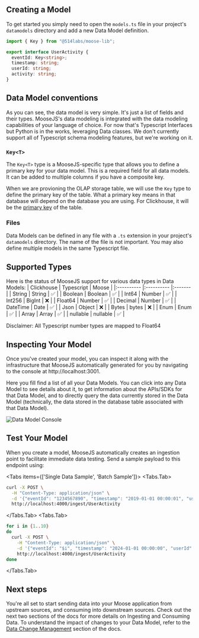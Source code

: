 
## Creating a Model

To get started you simply need to open the `models.ts` file in your project's `datamodels` directory
and add a new Data Model definition.

```ts filename="datamodels/models.ts" copy
import { Key } from "@514labs/moose-lib";

export interface UserActivity {
  eventId: Key<string>;
  timestamp: string;
  userId: string;
  activity: string;
}
```

## Data Model conventions

As you can see, the data model is very simple. It's just a list of fields and their types.
MooseJS's data modeling is integrated with the data modeling capabilities of your language of choice.
For now that's Typescript Interfaces but Python is in the works, leveraging Data classes.
We don't currently support all of Typescript schema modeling features, but we're working on it.

### `Key<T>`

The `Key<T>` type is a MooseJS-specific type that allows you to define a primary key for your data model.
This is a required field for all data models. It can be added to multiple columns if you have a composite key.

When we are provioning the OLAP storage table, we will use the `Key` type to define the primary key of the table.
What a primary key means in that database will depend on the database you are using. For Clickhouse, it will be
the [primary key](https://clickhouse.com/docs/en/engines/table-engines/mergetree-family/mergetree#primary-keys-and-indexes-in-queries) of the table.

### Files

Data Models can be defined in any file with a `.ts` extension in your project's `datamodels` directory.
The name of the file is not important. You may also define multiple models in the same Typescript file.

## Supported Types

Here is the status of MooseJS support for various data types in Data Models:
| Clickhouse | Typescript | Moose |
|:---------- |:---------- |:------- |
| String | String | ✅ |
| Boolean | Boolean | ✅ |
| Int64 | Number | ✅ |
| Int256 | BigInt | ❌ |
| Float64 | Number | ✅ |
| Decimal | Number | ✅ |
| DateTime | Date | ✅ |
| Json | Object | ❌ |
| Bytes | bytes | ❌ |
| Enum | Enum | ✅ |
| Array | Array | ✅ |
| nullable | nullable | ✅ |

<Callout type="info" emoji="ℹ️">
  Disclaimer: All Typescript number types are mapped to Float64
</Callout>

## Inspecting Your Model

Once you've created your model, you can inspect it along with the infrastructure that MooseJS automatically
generated for you by navigating to the console at http://localhost:3001.

Here you fill find a list of all your Data Models. You can click into any Data Model to see details about it,
to get information about the APIs/SDKs for that Data Model, and to directly query the data currently stored in
the Data Model (technically, the data stored in the database table associated with that Data Model).

![Data Model Console](/DataModelConsole.jpeg)

## Test Your Model

When you create a model, MooseJS automatically creates an ingestion point to facilitate immediate data
testing. Send a sample payload to this endpoint using:

<Tabs items={['Single Data Sample', 'Batch Sample']}>
  <Tabs.Tab>
  ``` bash
  curl -X POST \
    -H "Content-Type: application/json" \
    -d '{"eventId": "1234567890", "timestamp": "2019-01-01 00:00:01", "userId": "123456", "activityType":"click"}' \
    http://localhost:4000/ingest/UserActivity
  ```
  </Tabs.Tab>
  <Tabs.Tab>
  ``` bash
  for i in {1..10}
  do
    curl -X POST \
      -H "Content-Type: application/json" \
      -d '{"eventId": "$i", "timestamp": "2024-01-01 00:00:00", "userId": "1234", "activityType":"click"}' \
      http://localhost:4000/ingest/UserActivity
  done
  ```
  </Tabs.Tab>
</Tabs>

## Next steps

You're all set to start sending data into your Moose application from upstream sources, and consuming
into downstream sources. Check out the next two sections of the docs for more details on Ingesting and
Consuming Data. To understand the impact of changes to your Data Model, refer to the
[Data Change Management](/building/dcm/intro) section of the docs.

